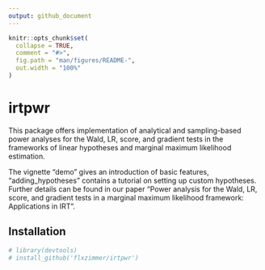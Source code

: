 ```yaml
---
output: github_document
---
```


<!-- README.md is generated from README.Rmd. Please edit that file -->

```r
knitr::opts_chunk$set(
  collapse = TRUE,
  comment = "#>",
  fig.path = "man/figures/README-",
  out.width = "100%"
)
```

# irtpwr

<!-- badges: start -->
<!-- badges: end -->

This package offers implementation of analytical and sampling-based power analyses for the Wald, LR, score, and gradient tests in the frameworks of linear hypotheses and marginal maximum likelihood estimation.

The vignette "demo" gives an introduction of basic features, "adding_hypotheses" contains a tutorial on setting up custom hypotheses. Further details can be found in our paper "Power analysis for the Wald, LR, score, and gradient tests in a marginal maximum likelihood framework: Applications in IRT".

## Installation

```r
# library(devtools)
# install_github('flxzimmer/irtpwr')
```

